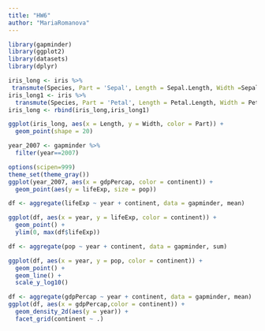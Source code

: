 ```yaml
---
title: "HW6"
author: "MariaRomanova"
---
```


```r
library(gapminder)
library(ggplot2)
library(datasets)
library(dplyr)
```

```r
iris_long <- iris %>%
 transmute(Species, Part = 'Sepal', Length = Sepal.Length, Width =Sepal.Width)
iris_long1 <- iris %>%
  transmute(Species, Part = 'Petal', Length = Petal.Length, Width = Petal.Width)
iris_long <- rbind(iris_long,iris_long1)
```

```r
ggplot(iris_long, aes(x = Length, y = Width, color = Part)) +
  geom_point(shape = 20)
```

```r
year_2007 <- gapminder %>%
  filter(year==2007)
```

```r
options(scipen=999)
theme_set(theme_gray()) 
ggplot(year_2007, aes(x = gdpPercap, color = continent)) +
  geom_point(aes(y = lifeExp, size = pop)) 
```
```r
df <- aggregate(lifeExp ~ year + continent, data = gapminder, mean)
```

```r
ggplot(df, aes(x = year, y = lifeExp, color = continent)) +
  geom_point() +
  ylim(0, max(df$lifeExp))
```

```r
df <- aggregate(pop ~ year + continent, data = gapminder, sum)
```

```r
ggplot(df, aes(x = year, y = pop, color = continent)) +
  geom_point() + 
  geom_line() +
  scale_y_log10()
```

```r
df <- aggregate(gdpPercap ~ year + continent, data = gapminder, mean) 
ggplot(df, aes(x = gdpPercap,color = continent)) +
  geom_density_2d(aes(y = year)) +
  facet_grid(continent ~ .)
```


